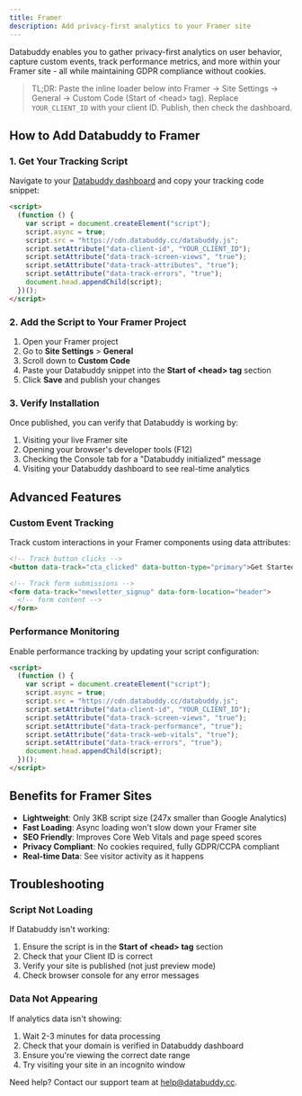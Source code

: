 ```yaml
---
title: Framer
description: Add privacy-first analytics to your Framer site
---
```


Databuddy enables you to gather privacy-first analytics on user behavior, capture custom events, track performance metrics, and more within your Framer site - all while maintaining GDPR compliance without cookies.

> TL;DR: Paste the inline loader below into Framer → Site Settings → General → Custom Code (Start of &lt;head&gt; tag). Replace `YOUR_CLIENT_ID` with your client ID. Publish, then check the dashboard.

## How to Add Databuddy to Framer

### 1. Get Your Tracking Script

Navigate to your [Databuddy dashboard](https://app.databuddy.cc) and copy your tracking code snippet:

```html
<script>
  (function () {
    var script = document.createElement("script");
    script.async = true;
    script.src = "https://cdn.databuddy.cc/databuddy.js";
    script.setAttribute("data-client-id", "YOUR_CLIENT_ID");
    script.setAttribute("data-track-screen-views", "true");
    script.setAttribute("data-track-attributes", "true");
    script.setAttribute("data-track-errors", "true");
    document.head.appendChild(script);
  })();
</script>
```

### 2. Add the Script to Your Framer Project

1. Open your Framer project
2. Go to **Site Settings** > **General**
3. Scroll down to **Custom Code**
4. Paste your Databuddy snippet into the **Start of &lt;head&gt; tag** section
5. Click **Save** and publish your changes

### 3. Verify Installation

Once published, you can verify that Databuddy is working by:

1. Visiting your live Framer site
2. Opening your browser's developer tools (F12)
3. Checking the Console tab for a "Databuddy initialized" message
4. Visiting your Databuddy dashboard to see real-time analytics

## Advanced Features

### Custom Event Tracking

Track custom interactions in your Framer components using data attributes:

```html
<!-- Track button clicks -->
<button data-track="cta_clicked" data-button-type="primary">Get Started</button>

<!-- Track form submissions -->
<form data-track="newsletter_signup" data-form-location="header">
  <!-- form content -->
</form>
```

### Performance Monitoring

Enable performance tracking by updating your script configuration:

```html
<script>
  (function () {
    var script = document.createElement("script");
    script.async = true;
    script.src = "https://cdn.databuddy.cc/databuddy.js";
    script.setAttribute("data-client-id", "YOUR_CLIENT_ID");
    script.setAttribute("data-track-screen-views", "true");
    script.setAttribute("data-track-performance", "true");
    script.setAttribute("data-track-web-vitals", "true");
    script.setAttribute("data-track-errors", "true");
    document.head.appendChild(script);
  })();
</script>
```

## Benefits for Framer Sites

- **Lightweight**: Only 3KB script size (247x smaller than Google Analytics)
- **Fast Loading**: Async loading won't slow down your Framer site
- **SEO Friendly**: Improves Core Web Vitals and page speed scores
- **Privacy Compliant**: No cookies required, fully GDPR/CCPA compliant
- **Real-time Data**: See visitor activity as it happens

## Troubleshooting

### Script Not Loading

If Databuddy isn't working:

1. Ensure the script is in the **Start of &lt;head&gt; tag** section
2. Check that your Client ID is correct
3. Verify your site is published (not just preview mode)
4. Check browser console for any error messages

### Data Not Appearing

If analytics data isn't showing:

1. Wait 2-3 minutes for data processing
2. Check that your domain is verified in Databuddy dashboard
3. Ensure you're viewing the correct date range
4. Try visiting your site in an incognito window

Need help? Contact our support team at [help@databuddy.cc](mailto:help@databuddy.cc).
